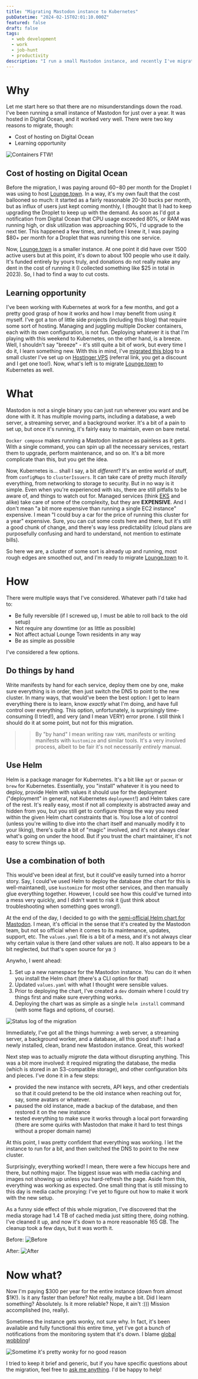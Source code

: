 ```yaml
---
title: "Migrating Mastodon instance to Kubernetes"
pubDatetime: "2024-02-15T02:01:10.000Z"
featured: false
draft: false
tags:
  - web development
  - work
  - job-hunt
  - productivity
description: "I run a small Mastodon instance, and recently I've migrated it from a Docker container in Digital Ocean to my own Kubernetes cluster on Hostinger VPS. Here's how I did it."
---
```


# Why

Let me start here so that there are no misunderstandings down the road. I've been running a small instance of Mastodon for just over a year. It was hosted in Digital Ocean, and it worked very well. There were two key reasons to migrate, though:

- Cost of hosting on Digital Ocean
- Learning opportunity

![Containers FTW!](../../../../../assets/blog/posts/migrating-mastodon-instance-to-k8s/containers.jpg)

## Cost of hosting on Digital Ocean

Before the migration, I was paying around $60-$80 per month for the Droplet I was using to host [Lounge.town](https://lounge.town). In a way, it's my own fault that the cost ballooned so much: it started as a fairly reasonable 20-30 bucks per month, but as influx of users just kept coming monthly, I (thought that I) had to keep upgrading the Droplet to keep up with the demand. As soon as I'd got a notification from Digital Ocean that CPU usage exceeded 80%, or RAM was running high, or disk utilization was approaching 90%, I'd upgrade to the next tier. This happened a few times, and before I knew it, I was paying $80+ per month for a Droplet that was running this one service.

Now, [Lounge.town](https://lounge.town) is a smaller instance. At one point it did have over 1500 active users but at this point, it's down to about 100 people who use it daily. It's funded entirely by yours truly, and donations do not really make any dent in the cost of running it (I collected something like $25 in total in 2023). So, I had to find a way to cut costs. 

## Learning opportunity

I've been working with Kubernetes at work for a few months, and got a pretty good grasp of how it works and how I may benefit from using it myself. I've got a ton of little side projects (including this blog) that require some sort of hosting. Managing and juggling multiple Docker containers, each with its own configuration, is not fun. Deploying whatever it is that I'm playing with this weekend to Kubernetes, on the other hand, is a breeze. Well, I shouldn't say "breeze" - it's still quite a bit of work, but every time I do it, I learn something new. With this in mind, I've [migrated this blog](/blog/vercel-to-kubernetes) to a small cluster I've set up on [Hostinger VPS](https://hostinger.com/?REFERRALCODE=1ART641) (referral link, you get a discount and I get one too!). Now, what's left is to migrate [Lounge.town](https://lounge.town) to Kubernetes as well.

# What

Mastodon is not a single binary you can just run wherever you want and be done with it. It has multiple moving parts, including a database, a web server, a streaming server, and a background worker. It's a bit of a pain to set up, but once it's running, it's fairly easy to maintain, even on bare metal. 

`Docker compose` makes running a Mastodon instance as painless as it gets. With a single command, you can spin up all the necessary services, restart them to upgrade, perform maintenance, and so on. It's a bit more complicate than this, but you get the idea.

Now, Kubernetes is... shall I say, a bit _different_? It's an entire world of stuff, from `configMaps` to `clusterIssuers`. It can take care of pretty much _literally_ everything, from networking to storage to security. But in no way is it simple. Even when you're experienced with `k8s`, there are still pitfalls to be aware of, and things to watch out for. Managed services (think [EKS](https://www.amazonaws.cn/en/eks/) and alike) take care of some of the complexity, but they are **EXPENSIVE**. And I don't mean "a bit more expensive than running a single EC2 instance" expensive. I mean "I could buy a car for the price of running this cluster for a year" expensive. Sure, you can cut some costs here and there, but it's still a good chunk of change, and there's way less predictability (cloud plans are purposefully confusing and hard to understand, not mention to estimate bills).

So here we are, a cluster of some sort is already up and running, most rough edges are smoothed out, and I'm ready to migrate [Lounge.town](https://lounge.town) to it.

# How

There were multiple ways that I've considered. Whatever path I'd take had to:

- Be fully reversible (if I screwed up, I must be able to roll back to the old setup)
- Not require any downtime (or as little as possible)
- Not affect actual Lounge Town residents in any way
- Be as simple as possible

I've considered a few options.

## Do things by hand

Write manifests by hand for each service, deploy them one by one, make sure everything is in order, then just switch the DNS to point to the new cluster. In many ways, that would've been the best option: I get to learn everything there is to learn, know _exactly_ what I'm doing, and have full control over everything. This option, unfortunately, is surprisingly time-consuming (I tried!), and very (and I mean VERY) error prone. I still think I should do it at some point, but not for this migration.

>> By "by hand" I mean writing raw `YAML` manifests or writing manifests with `kustomize` and similar tools. It's a very involved process, albeit to be fair it's not necessarily _entirely_ manual.

## Use Helm

Helm is a package manager for Kubernetes. It's a bit like `apt` or `pacman` or `brew` for Kubernetes. Essentially, you "install" whatever it is you need to deploy, provide Helm with values it should use for the deployment ("deployment" in general, not Kubernetes `deployment`!) and Helm takes care of the rest. It's really easy, most if not all complexity is abstracted away and hidden from you, but you still get to configure things the way you need within the given Helm chart constraints that is. You lose a lot of control (unless you're willing to dive into the chart itself and manually modify it to your liking), there's quite a bit of "magic" involved, and it's not always clear what's going on under the hood. But if you trust the chart maintainer, it's not easy to screw things up.

## Use a combination of both

This would've been ideal at first, but it could've easily turned into a horror story. Say, I could've used Helm to deploy the database (the chart for this is well-maintaned), use `kustomize` for most other services, and then manually glue everything together. However, I could see how this could've turned into a mess very quickly, and I didn't want to risk it (just think about troubleshooting when something goes wrong!).

At the end of the day, I decided to go with the [semi-official Helm chart for Mastodon](https://github.com/mastodon/chart). I mean, it's official in the sense that it's created by the Mastodon team, but not so official when it comes to its maintenance, updates, support, etc. The `values.yaml` file is a bit of a mess, and it's not always clear why certain value is there (and other values are not). It also appears to be a bit neglected, but that's open source for ya :)

Anywho, I went ahead:

1. Set up a new namespace for the Mastodon instance. You can do it when you install the Helm chart (there's a CLI option for that)
2. Updated `values.yaml` with what I thought were sensible values.
3. Prior to deploying the chart, I've created a `dev` domain where I could try things first and make sure everything works.
4. Deploying the chart was as simple as a single `helm install` command (with some flags and options, of course).

![Status log of the migration](../../../../../assets/blog/posts/migrating-mastodon-instance-to-k8s/status-log.png)

Immediately, I've got all the things humming: a web server, a streaming server, a background worker, and a database, all this good stuff: I had a newly installed, clean, brand new Mastodon instance. Great, this worked!

Next step was to actually *migrate* the data without disrupting anything. This was a bit more involved: it required migrating the database, the media (which is stored in an S3-compatible storage), and other configuration bits and pieces. I've done it in a few steps:

- provided the new instance with secrets, API keys, and other credentials so that it could pretend to be the old instance when reaching out for, say, some avatars or whatever.
- paused the old instance, made a backup of the database, and then restored it on the new instance
- tested everything to make sure it works through a local port forwarding (there are some quirks with Mastodon that make it hard to test things without a proper domain name)

At this point, I was pretty confident that everything was working. I let the instance to run for a bit, and then switched the DNS to point to the new cluster. 

Surprisingly, everything worked! I mean, there were a few hiccups here and there, but nothing major. The biggest issue was with media caching and images not showing up unless you hard-refresh the page. Aside from this, everything was working as expected. One small thing that is still missing to this day is media cache proxying: I've yet to figure out how to make it work with the new setup. 

As a funny side effect of this whole migration, I've discovered that the media storage had 1.4 TB of cached media just sitting there, doing nothing. I've cleaned it up, and now it's down to a more reasonable 165 GB. The cleanup took a few days, but it was worth it.

Before:
![Before](../../../../../assets/blog/posts/migrating-mastodon-instance-to-k8s/before.png)

After:
![After](../../../../../assets/blog/posts/migrating-mastodon-instance-to-k8s/after.png)

# Now what?

Now I'm paying $300 per year for the entire instance (down from almost $1K!). Is it any faster than before? Not really, maybe a bit. Did I learn something? Absolutely. Is it more reliable? Nope, it ain't :))) Mission accomplished (no, really). 

Sometimes the instance gets wonky, not sure why. In fact, it's been available and fully functional this entire time, yet I've got a bunch of notifications from the monitoring system that it's down. I blame [global wobbling](https://en.wikipedia.org/wiki/Milankovitch_cycles)!

![Sometime it's pretty wonky for no good reason](../../../../../assets/blog/posts/migrating-mastodon-instance-to-k8s/stress.png)

I tried to keep it brief and generic, but if you have specific questions about the migration, feel free to [ask me anything](https://lounge.town/@rosnovsky). I'd be happy to help!
